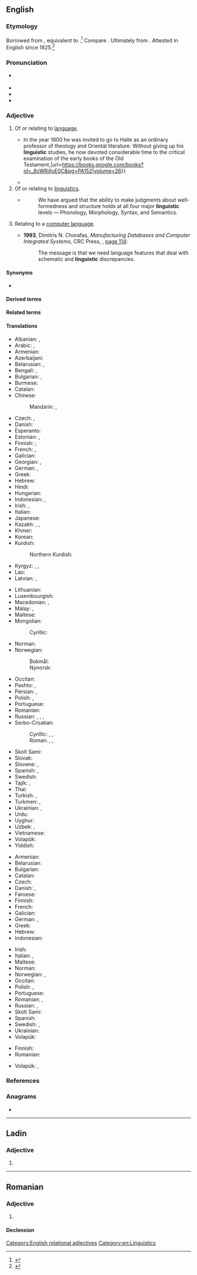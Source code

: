 {{also|lingüistic|lingüístic}}
==English==

===Etymology===
Borrowed from {{bor|en|de|linguistisch}}, equivalent to {{suf|en|linguist|ic}}.<ref>{{R:Etymonline|linguistic}}</ref> Compare {{m|en|linguistics}}. Ultimately from {{der|en|la|lingua|t=tongue}}. Attested in English since 1825.<ref>{{R:MWO}}</ref>

===Pronunciation===
* {{a|UK|US}} {{IPA|en|/lɪŋˈɡwɪstɪk/}}
* {{audio|en|en-us-linguistic.ogg|Audio (US)}}
* {{rhymes|en|ɪstɪk}}
* {{hyphenation|en|lin|guis|tic}}

===Adjective===
{{en-adj|-}}

# Of or relating to [[language]].
#* {{quote-journal|en|1848|George Long|Vater, Johan Severin|The Penny Cyclopædia||152|Along with the Hebrew language, the grammatical knowledge of which was greatly advanced by him, he now devoted himself to the study of a variety of languages{{...}} In the year 1800 he was invited to go to Halle as an ordinary professor of theology and Oriental literature. Without giving up his '''linguistic''' studies, he now devoted considerable time to the critical examination of the early books of the Old Testament,|url=https://books.google.com/books?id=_8cWRilIuE0C&pg=PA152|volume=26}}
#* {{quote-journal|en|date=2013-06-14|author=Sam Leith
|volume=189|issue=1|page=37|magazine={{w|The Guardian Weekly}}
|title=[http://www.guardian.co.uk/books/2013/may/23/holy-shit-history-swearing-mohr Where the profound meets the profane]
|passage=Swearing doesn't just mean what we now understand by "dirty words". It is entwined, in social and '''linguistic''' history, with the other sort of swearing: vows and oaths.}}
# Of or relating to [[linguistics]].
#* {{quote-book|en|year=1988|author=Andrew Radford|title=Transformational grammar: a first course|publisher=Cambridge University Press|location=Cambridge, UK|page=50|isbn=0-521-34750-5}}
#*: We have argued that the ability to make judgments about well-formedness and structure holds at all four major '''linguistic''' levels — Phonology, Morphology, Syntax, and Semantics.
# {{lb|en|computing}} Relating to a [[computer language]].
#* '''1993''', Dimitris N. Chorafas, ''Manufacturing Databases and Computer Integrated Systems'', CRC Press, {{ISBN|978-0-8493-8689-3}}, [http://books.google.com/books?id=ttMdfFpo7uYC&pg=PA114&vq=linguistic page 114]:
#*: The message is that we need language features that deal with schematic and '''linguistic''' discrepancies.

====Synonyms====
* {{l|en|linguistical}} {{q|less common}}

====Derived terms====
{{der4|en
|anthropolinguistic
|biolinguistic
|counterlinguistic
|crosslinguistic
|cunnilinguistic
|cyberlinguistic
|demolinguistic
|ecolinguistic
|epilinguistic
|ethnolinguistic
|Eurolinguistic
|extralinguistic
|geolinguistic
|interlinguistic
|intralinguistic
|linguistic atlas
|linguistic imbalance
|linguistic terrain
|linguistic turn
|linguistical
|linguisticality
|linguistically
|linguistician
|linguistics
|logicolinguistic
|macrolinguistic
|metalinguistic
|microlinguistic
|monolinguistic
|multilinguistic
|neuro-linguistic programming
|neurolinguistic
|nonlinguistic
|paedolinguistic
|panlinguistic
|paralinguistic
|patholinguistic
|prelinguistic
|protolinguistic
|pseudolinguistic
|psycholinguistic
|quasilinguistic
|sociolinguistic
|sublinguistic
|supralinguistic
|theolinguistic
|translinguistic
|unlinguistic
|xenolinguistic}}

====Related terms====
{{rel4|en
|lingua
|lingual
|linguality
|lingually
|linguicism
|linguicist
|linguicistic
|linguicistical
|linguicistically
|linguiform
}}

====Translations====
{{trans-top|of or relating to language}}
* Albanian: {{t+|sq|gjuhësor}}, {{t|sq|linguistik}}
* Arabic: {{t|ar|لُغَوِيّ}}, {{t|ar|لِسَانِيّ}}
* Armenian: {{t+|hy|լեզվական}}
* Azerbaijani: {{t|az|dilçilik}}
* Belarusian: {{t|be|мо́ўны}}, {{t|be|лінгвісты́чны}}
* Bengali: {{t|bn|ভাষাবৈজ্ঞানিকk}}, {{t|bn|ভাষাগত}}
* Bulgarian: {{t|bg|езико́в}}, {{t|bg|лингвисти́чен}}
* Burmese: {{t+|my|ဘာသာစကား}}
* Catalan: {{t|ca|lingüístic}}
* Chinese:
*: Mandarin: {{t+|cmn|語言|alt=語言的}}, {{t+|cmn|语言|tr=yǔyán de|alt=语言的}}
* Czech: {{t+|cs|jazykový}}, {{t+|cs|lingvistický}}
* Danish: {{t|da|sproglig}}
* Esperanto: {{t|eo|lingva}}
* Estonian: {{t|et|keeleline}}, {{t+|et|keel|alt=keele-}}
* Finnish: {{t+|fi|kielellinen}}; {{t|fi|kielinen}}
* French: {{t+|fr|linguistique}}, {{t+|fr|lingual}}
* Galician: {{t+|gl|lingüístico}}
* Georgian: {{t|ka|ენობრივი}}, {{t|ka|ლინგვისტური}}
* German: {{t+|de|sprachlich}}, {{t+|de|linguistisch}}
* Greek: {{t+|el|γλωσσικός}}
* Hebrew: {{t|he|לְשׁוֹנִי|tr=l'shoní}}
* Hindi: {{t|hi|भाषाई}}
* Hungarian: {{t+|hu|nyelvi}}
* Indonesian: {{t+|id|linguistik}}, {{t+|id|bahasa}}
* Irish: {{t|ga|teangach}}, {{t|ga|teangúil}}
* Italian: {{t+|it|linguistico}}
* Japanese: {{t+|ja|言語|tr=げ​んごの, gengo no|alt=言語の}}
* Kazakh: {{t+|kk|тіл}}, {{t|kk|тілдік}}, {{t|kk|лингвистикалық}}
* Khmer: {{t+|km|ភាសា}}
* Korean: {{t+|ko|언어|alt=언어의}}
* Kurdish:
*: Northern Kurdish: {{t+|kmr|zimanî}}
* Kyrgyz: {{t+|ky|тил}}, {{t|ky|тилдик}}, {{t|ky|лингвистикалык}}
* Lao: {{t+|lo|ພາສາ}}
* Latvian: {{t|lv|lingvistisks}}, {{t|lv|valodniecisks}}
{{trans-mid}}
* Lithuanian: {{t|lt|kalbinis}}
* Luxembourgish: {{t|lb|sproochlech}}
* Macedonian: {{t|mk|јазичен}}, {{t|mk|лингвистички}}
* Malay: {{t+|ms|bahasa}}, {{t+|ms|linguistik}}
* Maltese: {{t|mt|lingwistiku}}
* Mongolian:
*: Cyrillic: {{t|mn|хэл шинжлэлийн}}
* Norman: {{t|nrf|lîndgistique}}
* Norwegian:
*: Bokmål: {{t+|nb|språklig}}
*: Nynorsk: {{t|nn|språkleg}}
* Occitan: {{t+|oc|lingüistic}}
* Pashto: {{t|ps|ژبنی|tr=žǝbanáy}}, {{t|ps|لساني|tr=lesāní}}
* Persian: {{t+|fa|زبانی|tr=zabâni}}, {{t+|fa|لسانی|tr=lesâni}}
* Polish: {{t+|pl|językowy}}, {{t+|pl|lingwistyczny}}
* Portuguese: {{t+|pt|linguístico}}
* Romanian: {{t+|ro|lingvistic}}
* Russian: {{t+|ru|языково́й}}, {{t+|ru|лингвисти́ческий}}, {{t+|ru|язы́чный}}, {{t+|ru|лингва́льный}}
* Serbo-Croatian:
*: Cyrillic: {{t|sh|јѐзичкӣ}}, {{t|sh|јѐзичнӣ}}, {{t|sh|лингвѝстичкӣ}}
*: Roman: {{t+|sh|jèzičkī}}, {{t+|sh|jèzičnī}}, {{t+|sh|lingvìstičkī}}
* Skolt Sami: {{t|sms|ǩiõllʼlaž}}
* Slovak: {{t|sk|lingvistický}}
* Slovene: {{t|sl|jezikóven}}, {{t|sl|jezíčen}}
* Spanish: {{t+|es|lingüístico}}, {{t+|es|lingual}}
* Swedish: {{t+|sv|språklig}}
* Tajik: {{t|tg|забонӣ}}, {{t|tg|лисонӣ}}
* Thai: {{t+|th|ภาษา}}
* Turkish: {{t|tr|dilbilimsel}}, {{t+|tr|dilsel}}
* Turkmen: {{t+|tk|dil}}, {{t|tk|lingwistik}}
* Ukrainian: {{t+|uk|мо́вний}}, {{t|uk|лінгвісти́чний}}
* Urdu: {{t|ur|لسانی|tr=lisānī}}
* Uyghur: {{t+|ug|تىل}}
* Uzbek: {{t+|uz|til}}, {{t+|uz|lingvistik}}
* Vietnamese: {{t+|vi|ngôn ngữ}}
* Volapük: {{t+|vo|pükik}}
* Yiddish: {{t|yi|שפּראַכלעך}}
{{trans-bottom}}

{{trans-top|of or relating to linguistics}}
* Armenian: {{t+|hy|լեզվաբանական}}
* Belarusian: {{t|be|лінгвісты́чны}}
* Bulgarian: {{t|bg|лингвисти́чен}}
* Catalan: {{t|ca|lingüístic}}
* Czech: {{t+|cs|lingvistický}}
* Danish: {{t|da|lingvistisk}}, {{t|da|sprogvidenskabelig}}
* Faroese: {{t|fo|málfrøðiligur}}
* Finnish: {{t+|fi|kielitieteellinen}}
* French: {{t+|fr|linguistique}}
* Galician: {{t+|gl|lingüístico}}
* German: {{t+|de|sprachwissenschaftlich}}, {{t+|de|linguistisch}}
* Greek: {{t+|el|γλωσσολογικός}}
* Hebrew: {{t|he|בַּלְשָׁנִי}}
* Indonesian: {{t+|id|linguistik}}
{{trans-mid}}
* Irish: {{t|ga|teangeolaíoch}}
* Italian: {{t+|it|linguistico}}, {{t+check|it|glottologico}}
* Maltese: {{t|mt|lingwistiku}}
* Norman: {{t|nrf|lîndgistique}}
* Norwegian: {{t|no|lingvistisk}}, {{t|no|språkvitenskapelig}}
* Occitan: {{t+|oc|lingüistic}}
* Polish: {{t+|pl|lingwistyczny}}, {{t+|pl|językoznawczy}}
* Portuguese: {{t+|pt|linguístico}}
* Romanian: {{t+|ro|lingvistic}}, {{t|ro|de lingvistică}}
* Russian: {{t+|ru|лингвисти́ческий}}, {{t+|ru|языкове́дческий}}
* Skolt Sami: {{t|sms|ǩiõllʼlaž}}
* Spanish: {{t+|es|lingüístico}}
* Swedish: {{t+|sv|språkvetenskaplig}}, {{t+|sv|lingvistisk}}
* Ukrainian: {{t|uk|лінгвісти́чний}}
* Volapük: {{t+|vo|pükavik}}
{{trans-bottom}}

{{trans-top|of or relating to computer languages}}
* Finnish: {{t+|fi|kielellinen}}
* Romanian: {{t|ro|computero-lingvistic}}
{{trans-mid}}
* Volapük: {{t|vo|nünömapükik}}, {{t|vo|programelapükik}}
{{trans-bottom}}

===References===
<references/>

===Anagrams===
* {{anagrams|en|a=cgiiilnstu|linguicist}}

[[Category:English relational adjectives]]
[[Category:en:Linguistics]]

----

==Ladin==

===Adjective===
{{head|lld|adjective form|g=m-p}}

# {{plural of|lld|linguistich}}

----

==Romanian==

===Adjective===
{{ro-adj}}

# {{alternative form of|ro|lingvistic}}

====Declension====
{{ro-decl-adj}}